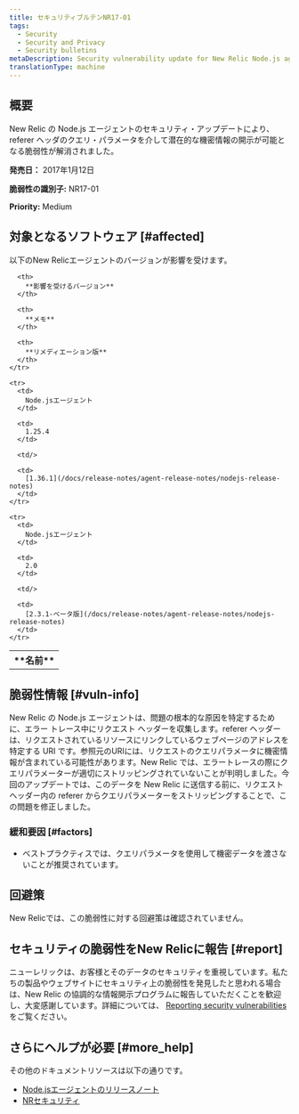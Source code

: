 ```yaml
---
title: セキュリティブルテンNR17-01
tags:
  - Security
  - Security and Privacy
  - Security bulletins
metaDescription: Security vulnerability update for New Relic Node.js agent.
translationType: machine
---
```


## 概要

New Relic の Node.js エージェントのセキュリティ・アップデートにより、 referer ヘッダのクエリ・パラメータを介して潜在的な機密情報の開示が可能となる脆弱性が解消されました。

**発売日：** 2017年1月12日

**脆弱性の識別子:** NR17-01

**Priority:** Medium

## 対象となるソフトウェア [#affected]

以下のNew Relicエージェントのバージョンが影響を受けます。

<table>
  <tbody>
    <tr>
      <th>
        **名前**
      </th>

      <th>
        **影響を受けるバージョン**
      </th>

      <th>
        **メモ**
      </th>

      <th>
        **リメディエーション版**
      </th>
    </tr>

    <tr>
      <td>
        Node.jsエージェント
      </td>

      <td>
        1.25.4
      </td>

      <td/>

      <td>
        [1.36.1](/docs/release-notes/agent-release-notes/nodejs-release-notes)
      </td>
    </tr>

    <tr>
      <td>
        Node.jsエージェント
      </td>

      <td>
        2.0
      </td>

      <td/>

      <td>
        [2.3.1-ベータ版](/docs/release-notes/agent-release-notes/nodejs-release-notes)
      </td>
    </tr>
  </tbody>
</table>

## 脆弱性情報 [#vuln-info]

New Relic の Node.js エージェントは、問題の根本的な原因を特定するために、エラー トレース中にリクエスト ヘッダーを収集します。referer ヘッダーは、リクエストされているリソースにリンクしているウェブページのアドレスを特定する URI です。参照元のURIには、リクエストのクエリパラメータに機密情報が含まれている可能性があります。New Relic では、エラートレースの際にクエリパラメーターが適切にストリッピングされていないことが判明しました。今回のアップデートでは、このデータを New Relic に送信する前に、リクエストヘッダー内の referer からクエリパラメーターをストリッピングすることで、この問題を修正しました。

### 緩和要因 [#factors]

* ベストプラクティスでは、クエリパラメータを使用して機密データを渡さないことが推奨されています。

## 回避策

New Relicでは、この脆弱性に対する回避策は確認されていません。

## セキュリティの脆弱性をNew Relicに報告 [#report]

ニューレリックは、お客様とそのデータのセキュリティを重視しています。私たちの製品やウェブサイトにセキュリティ上の脆弱性を発見したと思われる場合は、New Relic の協調的な情報開示プログラムに報告していただくことを歓迎し、大変感謝しています。詳細については、 [Reporting security vulnerabilities](/docs/security/new-relic-security/data-privacy/reporting-security-vulnerabilities) をご覧ください。

## さらにヘルプが必要 [#more_help]

その他のドキュメントリソースは以下の通りです。

* [Node.jsエージェントのリリースノート](/docs/release-notes/agent-release-notes/nodejs-release-notes)
* [NRセキュリティ](https://newrelic.com/security)